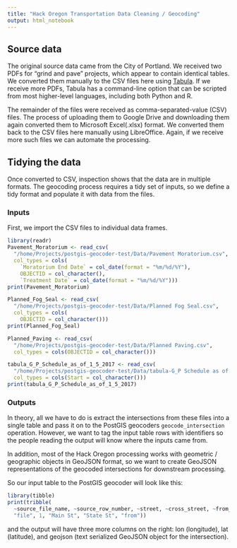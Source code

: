 ```yaml
---
title: "Hack Oregon Transportation Data Cleaning / Geocoding"
output: html_notebook
---
```


## Source data
The original source data came from the City of Portland. We received two PDFs for "grind and pave" projects, which appear to contain identical tables. We converted them manually to the CSV files here using [Tabula](http://tabula.technology/). If we receive more PDFs, Tabula has a command-line option that can be scripted from most higher-level languages, including both Python and R.

The remainder of the files were received as comma-separated-value (CSV) files. The process of uploading them to Google Drive and downloading them again converted them to Microsoft Excel(.xlsx) format. We converted them back to the CSV files here manually using LibreOffice. Again, if we receive more such files we can automate the processing.

## Tidying the data
Once converted to CSV, inspection shows that the data are in multiple formats. The geocoding process requires a tidy set of inputs, so we define a tidy format and populate it with data from the files.

### Inputs
First, we import the CSV files to individual data frames.

```r
library(readr)
Pavement_Moratorium <- read_csv(
  "/home/Projects/postgis-geocoder-test/Data/Pavement Moratorium.csv",
  col_types = cols(
    `Moratorium End Date` = col_date(format = "%m/%d/%Y"),
    OBJECTID = col_character(), 
    `Treatment Date` = col_date(format = "%m/%d/%Y")))
print(Pavement_Moratorium)

Planned_Fog_Seal <- read_csv(
  "/home/Projects/postgis-geocoder-test/Data/Planned Fog Seal.csv",
  col_types = cols(
    OBJECTID = col_character()))
print(Planned_Fog_Seal)

Planned_Paving <- read_csv(
  "/home/Projects/postgis-geocoder-test/Data/Planned Paving.csv",
  col_types = cols(OBJECTID = col_character()))

tabula_G_P_Schedule_as_of_1_5_2017 <- read_csv(
  "/home/Projects/postgis-geocoder-test/Data/tabula-G_P Schedule as of 1-5-2017.csv",
  col_types = cols(Start = col_character()))
print(tabula_G_P_Schedule_as_of_1_5_2017)

```
### Outputs
In theory, all we have to do is extract the intersections from these files into a single table and pass it on to the PostGIS geocoders `geocode_intersection` operation. However, we want to tag the input table rows with identifiers so the people reading the output will know where the inputs came from.

In addition, most of the Hack Oregon processing works with geometric / geographic objects in GeoJSON format, so we want to create GeoJSON representations of the geocoded intersections for downstream processing.

So our input table to the PostGIS geocoder will look like this:

```r
library(tibble)
print(tribble(
  ~source_file_name, ~source_row_number, ~street, ~cross_street, ~from_or_to,
  "file", 1, "Main St", "State St", "from"))

```

and the output will have three more columns on the right: lon (longitude), lat (latitude), and geojson (text serialized GeoJSON object for the intersection).

